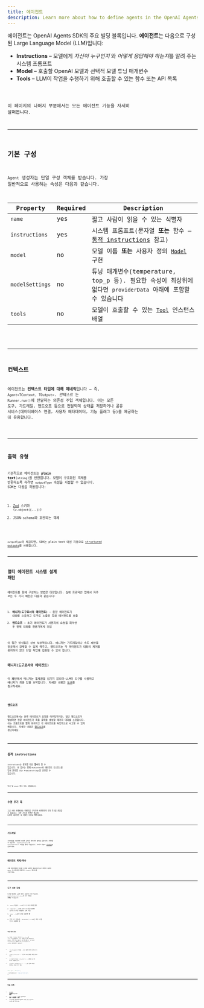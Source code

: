 ```yaml
---
title: 에이전트
description: Learn more about how to define agents in the OpenAI Agents SDK for JavaScript / TypeScript
---
```



에이전트는 OpenAI Agents SDK의 주요 빌딩 블록입니다. **에이전트**는 다음으로 구성된 Large Language Model (LLM)입니다:

- **Instructions** – 모델에게 _자신이 누구인지_ 와 *어떻게 응답해야 하는지*를 알려 주는 시스템 프롬프트
- **Model** – 호출할 OpenAI 모델과 선택적 모델 튜닝 매개변수
- **Tools** – LLM이 작업을 수행하기 위해 호출할 수 있는 함수 또는 API 목록

<Code lang="typescript" code={simpleAgent} title="기본 에이전트 정의" />

이 페이지의 나머지 부분에서는 모든 에이전트 기능을 자세히 살펴봅니다.

---

## 기본 구성

`Agent` 생성자는 단일 구성 객체를 받습니다. 가장 일반적으로 사용하는 속성은 다음과 같습니다.

| Property        | Required | Description                                                                                                  |
| --------------- | -------- | ------------------------------------------------------------------------------------------------------------ |
| `name`          | yes      | 짧고 사람이 읽을 수 있는 식별자                                                                              |
| `instructions`  | yes      | 시스템 프롬프트(문자열 **또는** 함수 – [동적 instructions](#dynamic-instructions) 참고)                      |
| `model`         | no       | 모델 이름 **또는** 사용자 정의 [`Model`](/openai-agents-js/openai/agents/interfaces/model/) 구현             |
| `modelSettings` | no       | 튜닝 매개변수(temperature, top_p 등). 필요한 속성이 최상위에 없다면 `providerData` 아래에 포함할 수 있습니다 |
| `tools`         | no       | 모델이 호출할 수 있는 [`Tool`](/openai-agents-js/openai/agents/type-aliases/tool/) 인스턴스 배열             |

<Code
  lang="typescript"
  code={agentWithTools}
  title="도구를 사용하는 에이전트"
/>

---

## 컨텍스트

에이전트는 **컨텍스트 타입에 대해 제네릭**입니다 – 즉, `Agent<TContext, TOutput>`. _컨텍스트_ 는 `Runner.run()`에 전달하는 의존성 주입 객체입니다. 이는 모든 도구, 가드레일, 핸드오프 등으로 전달되며 상태를 저장하거나 공유 서비스(데이터베이스 연결, 사용자 메타데이터, 기능 플래그 등)를 제공하는 데 유용합니다.

<Code
  lang="typescript"
  code={agentWithContext}
  title="컨텍스트를 사용하는 에이전트"
/>

---

## 출력 유형

기본적으로 에이전트는 **plain text**(`string`)를 반환합니다. 모델이 구조화된 객체를 반환하도록 하려면 `outputType` 속성을 지정할 수 있습니다. SDK는 다음을 허용합니다:

1. [Zod](https://github.com/colinhacks/zod) 스키마 (`z.object({...})`)
2. JSON‑schema와 호환되는 객체

<Code
  lang="typescript"
  code={agentWithAodOutputType}
  title="Zod를 사용한 구조화된 출력"
/>

`outputType`이 제공되면, SDK는 plain text 대신 자동으로
[structured outputs](https://platform.openai.com/docs/guides/structured-outputs)를 사용합니다.

---

## 멀티 에이전트 시스템 설계 패턴

에이전트를 함께 구성하는 방법은 다양합니다. 실제 프로덕션 앱에서 자주 보는 두 가지 패턴은 다음과 같습니다:

1. **매니저(도구로서의 에이전트)** – 중앙 에이전트가 대화를 소유하고 도구로 노출된 특화 에이전트를 호출
2. **핸드오프** – 초기 에이전트가 사용자의 요청을 파악한 후 전체 대화를 전문가에게 위임

이 접근 방식들은 상호 보완적입니다. 매니저는 가드레일이나 속도 제한을 한곳에서 강제할 수 있게 해주고, 핸드오프는 각 에이전트가 대화의 제어를 유지하지 않고 단일 작업에 집중할 수 있게 합니다.

### 매니저(도구로서의 에이전트)

이 패턴에서 매니저는 통제권을 넘기지 않으며—LLM이 도구를 사용하고 매니저가 최종 답을 요약합니다. 자세한 내용은 [도구](/openai-agents-js/ko/guides/tools#agents-as-tools)를 참고하세요.

<Code lang="typescript" code={agentsAsTools} title="도구로서의 에이전트" />

### 핸드오프

핸드오프에서는 분류 에이전트가 요청을 라우팅하지만, 일단 핸드오프가 발생하면 전문 에이전트가 최종 출력을 생성할 때까지 대화를 소유합니다. 이는 프롬프트를 짧게 유지하고 각 에이전트를 독립적으로 사고할 수 있게 해줍니다. 자세한 내용은 [핸드오프](/openai-agents-js/ko/guides/handoffs)를 참고하세요.

<Code
  lang="typescript"
  code={agentWithHandoffs}
  title="핸드오프를 사용하는 에이전트"
/>

---

## 동적 instructions

`instructions`는 문자열 대신 **함수**가 될 수 있습니다. 이 함수는 현재 `RunContext`와 에이전트 인스턴스를 받아 문자열 _또는_ `Promise<string>`을 반환할 수 있습니다.

<Code
  lang="typescript"
  code={agentWithDynamicInstructions}
  title="동적 instructions를 사용하는 에이전트"
/>

동기 및 `async` 함수 모두 지원됩니다.

---

## 수명 주기 훅

고급 사용 사례에서는 이벤트를 구독하여 에이전트의 수명 주기를 관찰할 수 있습니다. 사용 가능한 항목은 [여기](https://github.com/openai/openai-agents-js/blob/main/packages/agents-core/src/lifecycle.ts)에 나열된 에이전트 훅 이벤트 이름을 참조하세요.

<Code
  lang="typescript"
  code={agentWithLifecycleHooks}
  title="수명 주기 훅을 사용하는 에이전트"
/>

---

## 가드레일

가드레일을 사용하면 사용자 입력과 에이전트 출력을 검증하거나 변환할 수 있습니다. `inputGuardrails` 및 `outputGuardrails` 배열을 통해 구성합니다. 자세한 내용은 [가드레일](/openai-agents-js/ko/guides/guardrails)을 참조하세요.

---

## 에이전트 복제/복사

기존 에이전트를 약간만 수정한 버전이 필요하신가요? 완전히 새로운 `Agent` 인스턴스를 반환하는 `clone()` 메서드를 사용하세요.

<Code lang="typescript" code={agentCloning} title="에이전트 복제" />

---

## 도구 사용 강제

도구를 제공해도 LLM이 반드시 호출하는 것은 아닙니다. `modelSettings.tool_choice`로 도구 사용을 **강제**할 수 있습니다:

1. `'auto'`(기본값) – LLM이 도구 사용 여부를 결정
2. `'required'` – LLM은 _반드시_ 도구를 호출해야 함(어느 도구를 사용할지는 선택 가능)
3. `'none'` – LLM은 도구를 호출하면 **안 됨**
4. 특정 도구 이름(예: `'calculator'`) – LLM은 해당 도구를 반드시 호출해야 함

<Code lang="typescript" code={agentForcingToolUse} title="도구 사용 강제" />

### 무한 루프 방지

도구 호출 후 SDK는 자동으로 `tool_choice`를 `'auto'`로 재설정합니다. 이는 모델이 도구를 반복적으로 호출하는 무한 루프에 빠지는 것을 방지합니다. 이 동작은 `resetToolChoice` 플래그 또는 `toolUseBehavior` 구성으로 재정의할 수 있습니다:

- `'run_llm_again'`(기본값) – 도구 결과와 함께 LLM을 다시 실행
- `'stop_on_first_tool'` – 첫 번째 도구 결과를 최종 답으로 처리
- `{ stopAtToolNames: ['my_tool'] }` – 나열된 도구 중 하나가 호출되면 중지
- `(context, toolResults) => ...` – 실행 종료 여부를 반환하는 사용자 정의 함수

```typescript
const agent = new Agent({
  ...,
  toolUseBehavior: 'stop_on_first_tool',
});
```

---

## 다음 단계

- [에이전트 실행](/openai-agents-js/ko/guides/running-agents)을 학습하세요
- [도구](/openai-agents-js/ko/guides/tools), [가드레일](/openai-agents-js/ko/guides/guardrails), [모델](/openai-agents-js/ko/guides/models)을 살펴보세요
- 사이드바의 **@openai/agents** 아래 전체 TypeDoc 레퍼런스를 확인하세요
